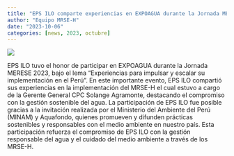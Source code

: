 ```yaml
---
title: "EPS ILO comparte experiencias en EXPOAGUA durante la Jornada MERESE 2023"
author: "Equipo MRSE-H"
date: "2023-10-06"
categories: [news, 2023, octubre]
---
```


[![](thumbnail.jpg)](javascript:void(window.open('thumbnail.jpg','','width=600,height=400').onunload%20=%20function()%7Bwindow.history.back();%7D))

EPS ILO tuvo el honor de participar en EXPOAGUA durante la Jornada MERESE 2023, bajo el lema "Experiencias para impulsar y escalar su implementación en el Perú". En este importante evento, EPS ILO compartió sus experiencias en la implementación del MRSE-H el cual estuvo a cargo de la Gerente General CPC Solange Agramonte, destacando el compromiso con la gestión sostenible del agua. La participación de EPS ILO fue posible gracias a la invitación realizada por el Ministerio del Ambiente del Perú (MINAM) y Aquafondo, quienes promueven y difunden prácticas sostenibles y responsables con el medio ambiente en nuestro país. Esta participación refuerza el compromiso de EPS ILO con la gestión responsable del agua y el cuidado del medio ambiente a través de los MRSE-H.
